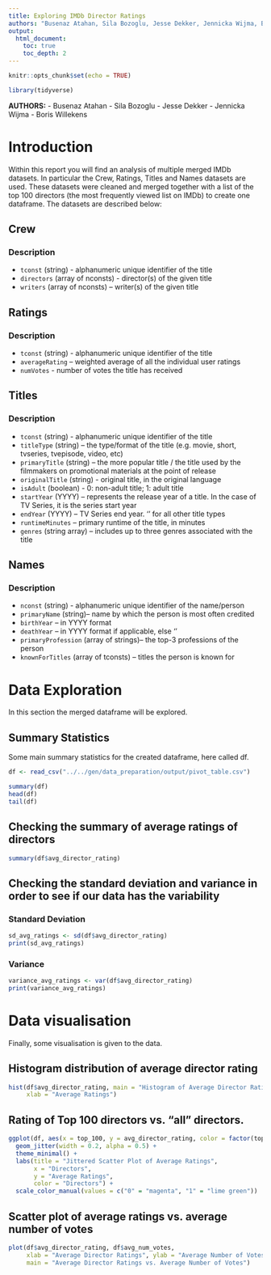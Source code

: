 ```yaml
---
title: Exploring IMDb Director Ratings
authors: "Busenaz Atahan, Sila Bozoglu, Jesse Dekker, Jennicka Wijma, Boris Willekens"
output:
  html_document:
    toc: true
    toc_depth: 2
---
```


```r
knitr::opts_chunk$set(echo = TRUE)
```

```r
library(tidyverse)
```

**AUTHORS:** - Busenaz Atahan - Sila Bozoglu - Jesse Dekker - Jennicka Wijma - Boris Willekens

# Introduction

Within this report you will find an analysis of multiple merged IMDb datasets. In particular the Crew, Ratings, Titles and Names datasets are used. These datasets were cleaned and merged together with a list of the top 100 directors (the most frequently viewed list on IMDb) to create one dataframe. The datasets are described below:

## Crew

### Description

-   `tconst` (string) - alphanumeric unique identifier of the title
-   `directors` (array of nconsts) - director(s) of the given title
-   `writers` (array of nconsts) – writer(s) of the given title

## Ratings

### Description

-   `tconst` (string) - alphanumeric unique identifier of the title
-   `averageRating` – weighted average of all the individual user ratings
-   `numVotes` - number of votes the title has received

## Titles

### Description

-   `tconst` (string) - alphanumeric unique identifier of the title
-   `titleType` (string) – the type/format of the title (e.g. movie, short, tvseries, tvepisode, video, etc)
-   `primaryTitle` (string) – the more popular title / the title used by the filmmakers on promotional materials at the point of release
-   `originalTitle` (string) - original title, in the original language
-   `isAdult` (boolean) - 0: non-adult title; 1: adult title
-   `startYear` (YYYY) – represents the release year of a title. In the case of TV Series, it is the series start year
-   `endYear` (YYYY) – TV Series end year. ‘\N’ for all other title types
-   `runtimeMinutes` – primary runtime of the title, in minutes
-   `genres` (string array) – includes up to three genres associated with the title

## Names

### Description

-   `nconst` (string) - alphanumeric unique identifier of the name/person
-   `primaryName` (string)– name by which the person is most often credited
-   `birthYear` – in YYYY format
-   `deathYear` – in YYYY format if applicable, else '\N'
-   `primaryProfession` (array of strings)– the top-3 professions of the person
-   `knownForTitles` (array of tconsts) – titles the person is known for

# Data Exploration

In this section the merged dataframe will be explored. 

## Summary Statistics

Some main summary statistics for the created dataframe, here called df.

```r
df <- read_csv("../../gen/data_preparation/output/pivot_table.csv")
```

```r
summary(df)
head(df)
tail(df)
```

## Checking the summary of average ratings of directors
```r
summary(df$avg_director_rating)
```

## Checking the standard deviation and variance in order to see if our data has the variability

### Standard Deviation
```r
sd_avg_ratings <- sd(df$avg_director_rating)
print(sd_avg_ratings)
```

### Variance
```r
variance_avg_ratings <- var(df$avg_director_rating)
print(variance_avg_ratings)
```

# Data visualisation

Finally, some visualisation is given to the data.

## Histogram distribution of average director rating
```r
hist(df$avg_director_rating, main = "Histogram of Average Director Ratings", 
     xlab = "Average Ratings")
```

## Rating of Top 100 directors vs. "all" directors.
```r
ggplot(df, aes(x = top_100, y = avg_director_rating, color = factor(top_100))) +
  geom_jitter(width = 0.2, alpha = 0.5) +
  theme_minimal() +
  labs(title = "Jittered Scatter Plot of Average Ratings",
       x = "Directors",
       y = "Average Ratings",
       color = "Directors") +
  scale_color_manual(values = c("0" = "magenta", "1" = "lime green"))
```

## Scatter plot of average ratings vs. average number of votes
```r
plot(df$avg_director_rating, df$avg_num_votes,
     xlab = "Average Director Ratings", ylab = "Average Number of Votes",
     main = "Average Director Ratings vs. Average Number of Votes")
```
